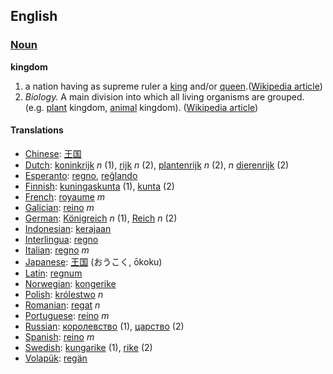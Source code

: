 ==English==
=== [[Noun]] ===

'''kingdom'''

#a nation having as supreme ruler a [[king]] and/or [[queen]].([[w:monarchy|Wikipedia article]])
#''Biology.''  A main division into which all living organisms are grouped. (e.g. [[plant]] kingdom, [[animal]] kingdom).  ([[w:kingdom (biology)|Wikipedia article]])

==== Translations ====
*[[Chinese]]: [[王国]]
*[[Dutch]]: [[koninkrijk]] ''n''  (1), [[rijk]] ''n'' (2), [[plantenrijk]] ''n'' (2), ''n'' [[dierenrijk]] (2)
*[[Esperanto]]: [[regno]], [[reĝlando]]
*[[Finnish]]: [[kuningaskunta]] (1), [[kunta]] (2)
*[[French]]: [[royaume]] ''m''
*[[Galician]]: [[reino]] ''m''
*[[German]]: [[Königreich]] ''n'' (1), [[Reich]] ''n'' (2)
*[[Indonesian]]: [[raja|kerajaan]]
*[[Interlingua]]: [[regno]]
*[[Italian]]: [[regno]] ''m''
*[[Japanese]]: [[王国]] (おうこく, ōkoku)
*[[Latin]]: [[regnum]]
*[[Norwegian]]: [[kongerike]]
*[[Polish]]: [[królestwo]] ''n''
*[[Romanian]]: [[regat]] ''n''
*[[Portuguese]]: [[reino]] ''m''
*[[Russian]]: [[королевство]] (1), [[царство]] (2)
*[[Spanish]]: [[reino]] ''m''
*[[Swedish]]: [[kungarike]] (1), [[rike]] (2)
*[[Volapük]]: [[regän]]